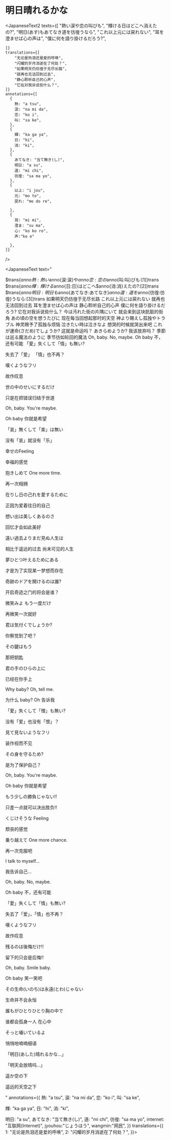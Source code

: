 

# 明日晴れるかな

<JapaneseText2
    texts={[
        "熱い涙や恋の叫びも",
        "輝ける日はどこへ消えたの?",
        "明日(あす)もあてなき道を彷徨うなら",
        "これ以上元には戻れない",
        "耳を澄ませば心の声は",
        "僕に何を語り掛けるだろう?",
        
    ]}
    translations={[
        "无论是热泪还是爱的呼唤",
        "闪耀的岁月消逝在了何处？",
        "如果明天仍彷徨于无尽长路",
        "就再也无法回到过去",
        "静心聆听自己的心声",
        "它在对我诉说些什么？",
    ]}
    annotations={[
      {
        熱: "a tsu",
        涙: "na mi da",
        恋: "ko i",
        叫: "sa ke",
      },
      {
        輝: "ka ga ya",
        日: "hi",
        消: "ki",
      },
      {
        あてなき: "当て無き(し)",
        明日: "a su",
        道: "mi chi",
        彷徨: "sa ma yo",
      },
      {
        以上: "i jou",
        元: "mo to",
        戻れ: "mo do re",
   
      },
      {
        耳: "mi mi",
        澄ま: "su ma",
        心: "ko ko ro",
        声:"ko e"
   
      },
    ]}
/>



<JapaneseText text="

$trans{$anno{熱:熱}い$anno{涙:涙}や$anno{恋:恋}の$anno{叫:叫}びも:[1]}trans
$trans{$anno{輝:輝}ける$anno{日:日}はどこへ$anno{消:消}えたの?:[2]}trans
$trans{$anno{明日:明日}も$anno{あてなき:あてなき}$anno{道:道}を$anno{彷徨:彷徨}うなら:[3]}trans
如果明天仍彷徨于无尽长路
これ以上元には戻れない
就再也无法回到过去
耳を澄ませば心の声は
静心聆听自己的心声
僕に何を語り掛けるだろう?
它在对我诉说些什么？
今は汚れた街の片隅にいて
就会来到这块肮脏的街角
あの頃の空を想うたびに
现在每当回想起那时的天空
神より賜えし孤独やトラブル
神灵赐予了孤独与烦恼
泣きたい時は泣きなよ
想哭的时候就哭出来吧
これが運命(さだめ)でしょうか?
这就是命运吗？
あきらめようか?
我该放弃吗？
季節は巡る魔法のように
季节彷如轮回的魔法
Oh, baby. No, maybe.
Oh baby 不，还有可能
「愛」失くして「情」も無い?

失去了「爱」 「情」也不再？

嘆くようなフリ

故作叹息

世の中のせいにするだけ

只是在把错误归结于世道



Oh, baby. You're maybe.

Oh baby 你就是希望

「哀」無くして「楽」は無い

没有「哀」就没有「乐」

幸せのFeeling

幸福的感觉

抱きしめて One more time.

再一次相拥



在りし日の己れを愛するために

正因为爱着往日的自己

想い出は美しくあるのさ

回忆才会如此美好

遠い過去よりまだ見ぬ人生は

相比于遥远的过去 尚未可见的人生

夢ひとつ叶えるためにある

才是为了实现某一梦想而存在



奇跡のドアを開けるのは誰?

开启奇迹之门的将会是谁？

微笑みよ もう一度だけ

再微笑一次就好

君は気付くでしょうか?

你察觉到了吧？

その鍵はもう

那把钥匙

君の手のひらの上に

已经在你手上



Why baby? Oh, tell me.

为什么 baby? Oh 告诉我

「愛」失くして「憎」も無い?

没有「爱」也没有「恨」？

見て見ないようなフリ

装作视而不见

その身を守るため?

是为了保护自己？



Oh, baby. You're maybe.

Oh baby 你就是希望

もう少しの勝負じゃない!!

只差一点就可以决出胜负!!

くじけそうな Feeling

颓丧的感觉

乗り越えて One more chance.

再一次克服吧



I talk to myself…

我告诉自己…



Oh, baby. No, maybe.

Oh baby 不，还有可能

「愛」失くして「情」も無い?

失去了「爱」，「情」也不再？

嘆くようなフリ

故作叹息

残るのは後悔だけ!!

留下的只会是后悔!!



Oh, baby. Smile baby.

Oh baby 笑一笑吧

その生命(いのち)は永遠(とわ)じゃない

生命并不会永恒

誰もがひとりひとり胸の中で

谁都会孤身一人 在心中

そっと囁いているよ

悄悄地喃喃细语



「明日(あした)晴れるかな…」

「明天会放晴吗…」



遥か空の下

遥远的天空之下

"
annotations={{
熱: "a tsu",
涙: "na mi da",
恋: "ko i",
叫: "sa ke",

輝: "ka ga ya",
日: "hi",
消: "ki",

明日: "a su",
あてなき: "当て無き(し)",
道: "mi chi",
彷徨: "sa ma yo",
internet: "互联网(Internet)",
jyouhou:"じょうほう",
wangmin:"网民",
}}
translations={{
1: "无论是热泪还是爱的呼唤",
2: "闪耀的岁月消逝在了何处？",
}}></JapaneseText>
